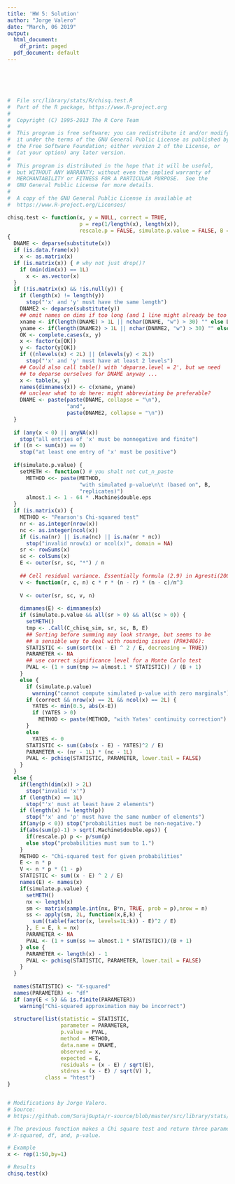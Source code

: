 ```yaml
---
title: 'HW 5: Solution'
author: "Jorge Valero"
date: "March, 06 2019"
output:
  html_document:
    df_print: paged
  pdf_document: default
---
```


<br />
<br />
<br />

```r
#  File src/library/stats/R/chisq.test.R
#  Part of the R package, https://www.R-project.org
#
#  Copyright (C) 1995-2013 The R Core Team
#
#  This program is free software; you can redistribute it and/or modify
#  it under the terms of the GNU General Public License as published by
#  the Free Software Foundation; either version 2 of the License, or
#  (at your option) any later version.
#
#  This program is distributed in the hope that it will be useful,
#  but WITHOUT ANY WARRANTY; without even the implied warranty of
#  MERCHANTABILITY or FITNESS FOR A PARTICULAR PURPOSE.  See the
#  GNU General Public License for more details.
#
#  A copy of the GNU General Public License is available at
#  https://www.R-project.org/Licenses/

chisq.test <- function(x, y = NULL, correct = TRUE,
                       p = rep(1/length(x), length(x)),
                       rescale.p = FALSE, simulate.p.value = FALSE, B = 2000)
{
  DNAME <- deparse(substitute(x))
  if (is.data.frame(x))
    x <- as.matrix(x)
  if (is.matrix(x)) { # why not just drop()?
    if (min(dim(x)) == 1L)
      x <- as.vector(x)
  }
  if (!is.matrix(x) && !is.null(y)) {
    if (length(x) != length(y))
      stop("'x' and 'y' must have the same length")
    DNAME2 <- deparse(substitute(y))
    ## omit names on dims if too long (and 1 line might already be too long)
    xname <- if(length(DNAME) > 1L || nchar(DNAME, "w") > 30) "" else DNAME
    yname <- if(length(DNAME2) > 1L || nchar(DNAME2, "w") > 30) "" else DNAME2
    OK <- complete.cases(x, y)
    x <- factor(x[OK])
    y <- factor(y[OK])
    if ((nlevels(x) < 2L) || (nlevels(y) < 2L))
      stop("'x' and 'y' must have at least 2 levels")
    ## Could also call table() with 'deparse.level = 2', but we need
    ## to deparse ourselves for DNAME anyway ...
    x <- table(x, y)
    names(dimnames(x)) <- c(xname, yname)
    ## unclear what to do here: might abbreviating be preferable?
    DNAME <- paste(paste(DNAME, collapse = "\n"),
                   "and",
                   paste(DNAME2, collapse = "\n"))
  }
  
  if (any(x < 0) || anyNA(x))
    stop("all entries of 'x' must be nonnegative and finite")
  if ((n <- sum(x)) == 0)
    stop("at least one entry of 'x' must be positive")
  
  if(simulate.p.value) {
    setMETH <- function() # you shalt not cut_n_paste
      METHOD <<- paste(METHOD,
                       "with simulated p-value\n\t (based on", B,
                       "replicates)")
      almost.1 <- 1 - 64 * .Machine$double.eps
  }
  if (is.matrix(x)) {
    METHOD <- "Pearson's Chi-squared test"
    nr <- as.integer(nrow(x))
    nc <- as.integer(ncol(x))
    if (is.na(nr) || is.na(nc) || is.na(nr * nc))
      stop("invalid nrow(x) or ncol(x)", domain = NA)
    sr <- rowSums(x)
    sc <- colSums(x)
    E <- outer(sr, sc, "*") / n
    
    ## Cell residual variance. Essentially formula (2.9) in Agresti(2007).
    v <- function(r, c, n) c * r * (n - r) * (n - c)/n^3
    
    V <- outer(sr, sc, v, n)
    
    dimnames(E) <- dimnames(x)
    if (simulate.p.value && all(sr > 0) && all(sc > 0)) {
      setMETH()
      tmp <- .Call(C_chisq_sim, sr, sc, B, E)
      ## Sorting before summing may look strange, but seems to be
      ## a sensible way to deal with rounding issues (PR#3486):
      STATISTIC <- sum(sort((x - E) ^ 2 / E, decreasing = TRUE))
      PARAMETER <- NA
      ## use correct significance level for a Monte Carlo test
      PVAL <- (1 + sum(tmp >= almost.1 * STATISTIC)) / (B + 1)
    }
    else {
      if (simulate.p.value)
        warning("cannot compute simulated p-value with zero marginals")
      if (correct && nrow(x) == 2L && ncol(x) == 2L) {
        YATES <- min(0.5, abs(x-E))
        if (YATES > 0)
          METHOD <- paste(METHOD, "with Yates' continuity correction")
      }
      else
        YATES <- 0
      STATISTIC <- sum((abs(x - E) - YATES)^2 / E)
      PARAMETER <- (nr - 1L) * (nc - 1L)
      PVAL <- pchisq(STATISTIC, PARAMETER, lower.tail = FALSE)
    }
  }
  else {
    if(length(dim(x)) > 2L)
      stop("invalid 'x'")
    if (length(x) == 1L)
      stop("'x' must at least have 2 elements")
    if (length(x) != length(p))
      stop("'x' and 'p' must have the same number of elements")
    if(any(p < 0)) stop("probabilities must be non-negative.")
    if(abs(sum(p)-1) > sqrt(.Machine$double.eps)) {
      if(rescale.p) p <- p/sum(p)
      else stop("probabilities must sum to 1.")
    }
    METHOD <- "Chi-squared test for given probabilities"
    E <- n * p
    V <- n * p * (1 - p)
    STATISTIC <- sum((x - E) ^ 2 / E)
    names(E) <- names(x)
    if(simulate.p.value) {
      setMETH()
      nx <- length(x)
      sm <- matrix(sample.int(nx, B*n, TRUE, prob = p),nrow = n)
      ss <- apply(sm, 2L, function(x,E,k) {
        sum((table(factor(x, levels=1L:k)) - E)^2 / E)
      }, E = E, k = nx)
      PARAMETER <- NA
      PVAL <- (1 + sum(ss >= almost.1 * STATISTIC))/(B + 1)
    } else {
      PARAMETER <- length(x) - 1
      PVAL <- pchisq(STATISTIC, PARAMETER, lower.tail = FALSE)
    }
  }
  
  names(STATISTIC) <- "X-squared"
  names(PARAMETER) <- "df"
  if (any(E < 5) && is.finite(PARAMETER))
    warning("Chi-squared approximation may be incorrect")
  
  structure(list(statistic = STATISTIC,
                 parameter = PARAMETER,
                 p.value = PVAL,
                 method = METHOD,
                 data.name = DNAME,
                 observed = x,
                 expected = E,
                 residuals = (x - E) / sqrt(E),
                 stdres = (x - E) / sqrt(V) ),
            class = "htest")
}


# Modifications by Jorge Valero.
# Source: 
# https://github.com/SurajGupta/r-source/blob/master/src/library/stats/R/chisq.test.R

# The previous function makes a Chi square test and return three parameters:
# X-squared, df, and, p-value.

# Example
x <- rep(1:50,by=1)

# Results
chisq.test(x)

```